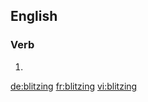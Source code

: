 ==English==

===Verb===
{{head|en|present participle}}

# {{present participle of|blitz|lang=en}}

[[de:blitzing]]
[[fr:blitzing]]
[[vi:blitzing]]